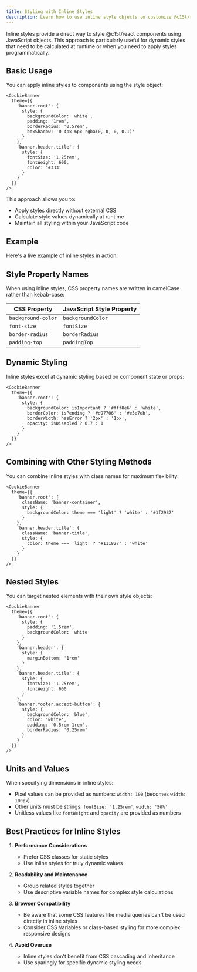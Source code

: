 ```yaml
---
title: Styling with Inline Styles
description: Learn how to use inline style objects to customize @c15t/react components for dynamic and programmatic styling.
---
```


Inline styles provide a direct way to style @c15t/react components using JavaScript objects. This approach is particularly useful for dynamic styles that need to be calculated at runtime or when you need to apply styles programmatically.

## Basic Usage

You can apply inline styles to components using the style object:

```tsx
<CookieBanner 
  theme={{
    'banner.root': {
      style: {
        backgroundColor: 'white',
        padding: '1rem',
        borderRadius: '0.5rem',
        boxShadow: '0 4px 6px rgba(0, 0, 0, 0.1)'
      }
    },
    'banner.header.title': {
      style: {
        fontSize: '1.25rem',
        fontWeight: 600,
        color: '#333'
      }
    }
  }}
/>
```

This approach allows you to:
- Apply styles directly without external CSS
- Calculate style values dynamically at runtime
- Maintain all styling within your JavaScript code

## Example

Here's a live example of inline styles in action:

<CSSCookieBannerExample />

## Style Property Names

When using inline styles, CSS property names are written in camelCase rather than kebab-case:

| CSS Property | JavaScript Style Property |
|------------|------------------------|
| `background-color` | `backgroundColor` |
| `font-size` | `fontSize` |
| `border-radius` | `borderRadius` |
| `padding-top` | `paddingTop` |

## Dynamic Styling

Inline styles excel at dynamic styling based on component state or props:

```tsx
<CookieBanner 
  theme={{
    'banner.root': {
      style: {
        backgroundColor: isImportant ? '#fff8e6' : 'white',
        borderColor: isPending ? '#d97706' : '#e5e7eb',
        borderWidth: hasError ? '2px' : '1px',
        opacity: isDisabled ? 0.7 : 1
      }
    }
  }}
/>
```

## Combining with Other Styling Methods

You can combine inline styles with class names for maximum flexibility:

```tsx
<CookieBanner 
  theme={{
    'banner.root': {
      className: 'banner-container',
      style: {
        backgroundColor: theme === 'light' ? 'white' : '#1f2937'
      }
    },
    'banner.header.title': {
      className: 'banner-title',
      style: {
        color: theme === 'light' ? '#111827' : 'white'
      }
    }
  }}
/>
```

## Nested Styles

You can target nested elements with their own style objects:

```tsx
<CookieBanner 
  theme={{
    'banner.root': {
      style: {
        padding: '1.5rem',
        backgroundColor: 'white'
      }
    },
    'banner.header': {
      style: {
        marginBottom: '1rem'
      }
    },
    'banner.header.title': {
      style: {
        fontSize: '1.25rem',
        fontWeight: 600
      }
    },
    'banner.footer.accept-button': {
      style: {
        backgroundColor: 'blue',
        color: 'white',
        padding: '0.5rem 1rem',
        borderRadius: '0.25rem'
      }
    }
  }}
/>
```

## Units and Values

When specifying dimensions in inline styles:

- Pixel values can be provided as numbers: `width: 100` (becomes `width: 100px`)
- Other units must be strings: `fontSize: '1.25rem'`, `width: '50%'`
- Unitless values like `fontWeight` and `opacity` are provided as numbers

## Best Practices for Inline Styles

1. **Performance Considerations**
   - Prefer CSS classes for static styles
   - Use inline styles for truly dynamic values

2. **Readability and Maintenance**
   - Group related styles together
   - Use descriptive variable names for complex style calculations

3. **Browser Compatibility**
   - Be aware that some CSS features like media queries can't be used directly in inline styles
   - Consider CSS Variables or class-based styling for more complex responsive designs

4. **Avoid Overuse**
   - Inline styles don't benefit from CSS cascading and inheritance
   - Use sparingly for specific dynamic styling needs 